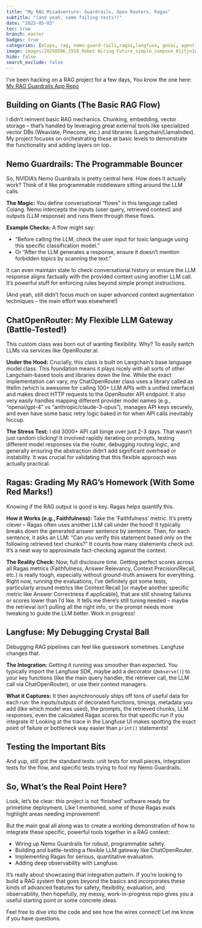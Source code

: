 ```yaml
---
title: "My RAG Misadventure: Guardrails, Open Routers, Ragas"
subtitle: "(and yeah, some failing tests!)"
date: "2025-05-03"
toc: true
branch: master
badges: true
categories: [mlops, rag, nemo-guard-rails,ragas,langfuse, genai, agentic-ai-testing]
image: images/20250506_1918_Robot Wiring Future_simple_compose_01jtjn1d2xf2pt4190v973yx0q.png
hide: false
search_exclude: false
---
```



 I've been hacking on a RAG project for a few days, You know the one here:
[My RAG Guardrails App Repo](https://github.com/jainds/rag-demos/tree/main/rag-guardrails-app)


## Building on Giants (The Basic RAG Flow)

 I didn't reinvent basic RAG mechanics. Chunking, embedding, vector storage – that's handled by leveraging great external tools like specialized vector DBs (Weaviate, Pinecone, etc.) and libraries (Langchain/LlamaIndex). 
 My project focuses on orchestrating these at basic levels to demonstrate the functionality and adding layers on top.

## Nemo Guardrails: The Programmable Bouncer

So, NVIDIA's Nemo Guardrails is pretty central here. How does it actually work? Think of it like programmable middleware sitting around the LLM calls.

**The Magic:** You define conversational "flows" in this language called Colang. Nemo intercepts the inputs (user query, retrieved context) and outputs (LLM response) and runs them through these flows.

**Example Checks:** A flow might say:

* "Before calling the LLM, check the user input for toxic language using this specific classification model."
* Or "After the LLM generates a response, ensure it doesn't mention forbidden topics by scanning the text."

It can even maintain state to check conversational history or ensure the LLM response aligns factually with the provided context using another LLM call. It's powerful stuff for enforcing rules beyond simple prompt instructions.

(And yeah, still didn't focus much on super advanced context augmentation techniques – the main effort was elsewhere!)

## ChatOpenRouter: My Flexible LLM Gateway (Battle-Tested!)

This custom class was born out of wanting flexibility. Why? To easily switch LLMs via services like OpenRouter.ai.

**Under the Hood:** Crucially, this class is built on Langchain's base language model class. This foundation means it plays nicely with all sorts of other Langchain-based tools and libraries down the line. 
While the exact implementation can vary, my ChatOpenRouter class uses a library called as litellm (which is awesome for calling 100+ LLM APIs with a unified interface) and makes direct HTTP requests to the OpenRouter API endpoint. It also very easily handles mapping different provider model names (e.g., "openai/gpt-4" vs "anthropic/claude-3-opus"), manages API keys securely, and even have some basic retry logic baked in for when API calls inevitably hiccup.

**The Stress Test:** I did 3000+ API call binge over just 2-3 days. That wasn't just random clicking! It involved rapidly iterating on prompts, testing different model responses via the router, debugging routing logic, and generally ensuring the abstraction didn't add significant overhead or instability. It was crucial for validating that this flexible approach was actually practical.

## Ragas: Grading My RAG's Homework (With Some Red Marks!)

Knowing if the RAG output is good is key. Ragas helps quantify this.

**How it Works (e.g., Faithfulness):** Take the 'Faithfulness' metric. It's pretty clever – Ragas often uses another LLM call under the hood! It typically breaks down the generated answer sentence by sentence. Then, for each sentence, it asks an LLM: "Can you verify this statement based only on the following retrieved text chunks?" It counts how many statements check out. It’s a neat way to approximate fact-checking against the context.

**The Reality Check:** Now, full disclosure time. Getting perfect scores across all Ragas metrics (Faithfulness, Answer Relevancy, Context Precision/Recall, etc.) is really tough, especially without ground-truth answers for everything. Right now, running the evaluations, I've definitely got some tests, particularly around metrics like Context Recall [or maybe another specific metric like Answer Correctness if applicable], that are still showing failures or scores lower than I'd like. It tells me there's still tuning needed – maybe the retrieval isn't pulling all the right info, or the prompt needs more tweaking to guide the LLM better. Work in progress!

## Langfuse: My Debugging Crystal Ball

Debugging RAG pipelines can feel like guesswork sometimes. Langfuse changes that.

**The Integration:** Getting it running was smoother than expected. You typically import the Langfuse SDK, maybe add a decorator (`@observe()`) to your key functions (like the main query handler, the retriever call, the LLM call via ChatOpenRouter), or use their context managers.

**What it Captures:** It then asynchronously ships off tons of useful data for each run: the inputs/outputs of decorated functions, timings, metadata you add (like which model was used), the prompts, the retrieved chunks, LLM responses, even the calculated Ragas scores for that specific run if you integrate it! Looking at the trace in the Langfuse UI makes spotting the exact point of failure or bottleneck way easier than `print()` statements!

## Testing the Important Bits

And yup, still got the standard tests: unit tests for small pieces, integration tests for the flow, and specific tests trying to fool my Nemo Guardrails.

## So, What's the Real Point Here?

Look, let's be clear: this project is not 'finished' software ready for primetime deployment. Like I mentioned, some of those Ragas evals highlight areas needing improvement!

But the main goal all along was to create a working demonstration of how to integrate these specific, powerful tools together in a RAG context:

* Wiring up Nemo Guardrails for robust, programmable safety.
* Building and battle-testing a flexible LLM gateway like ChatOpenRouter.
* Implementing Ragas for serious, quantitative evaluation.
* Adding deep observability with Langfuse.

It's really about showcasing that integration pattern. If you're looking to build a RAG system that goes beyond the basics and incorporates these kinds of advanced features for safety, flexibility, evaluation, and observability, then hopefully, my messy, work-in-progress repo gives you a useful starting point or some concrete ideas.

Feel free to dive into the code and see how the wires connect! Let me know if you have questions.
